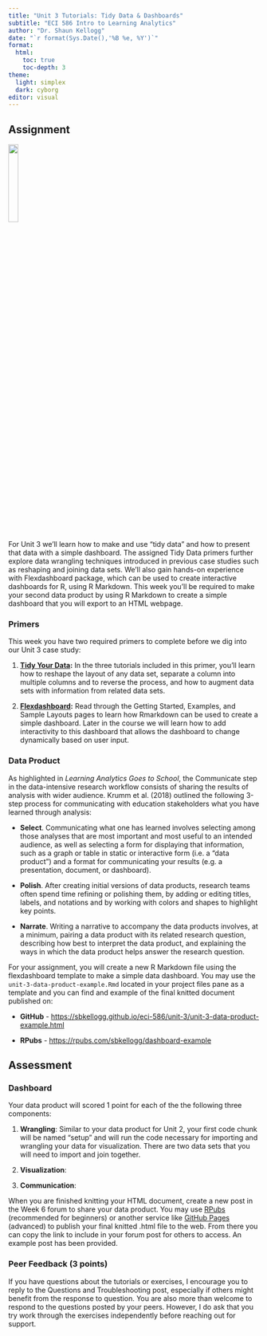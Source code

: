 ```yaml
---
title: "Unit 3 Tutorials: Tidy Data & Dashboards"
subtitle: "ECI 586 Intro to Learning Analytics"
author: "Dr. Shaun Kellogg"
date: "`r format(Sys.Date(),'%B %e, %Y')`"
format:
  html:
    toc: true
    toc-depth: 3
theme:
  light: simplex
  dark: cyborg
editor: visual
---
```


## **Assignment**

![](img/flexdashboard.png){fig-align="left" width="20%"}

For Unit 3 we'll learn how to make and use "tidy data" and how to present that data with a simple dashboard. The assigned Tidy Data primers further explore data wrangling techniques introduced in previous case studies such as reshaping and joining data sets. We'll also gain hands-on experience with Flexdashboard package, which can be used to create interactive dashboards for R, using R Markdown. This week you'll be required to make your second data product by using R Markdown to create a simple dashboard that you will export to an HTML webpage.

### **Primers**

This week you have two required primers to complete before we dig into our Unit 3 case study:

1.  [**Tidy Your Data**](https://rstudio.cloud/learn/primers/4)**:** In the three tutorials included in this primer, you'll learn how to reshape the layout of any data set, separate a column into multiple columns and to reverse the process, and how to augment data sets with information from related data sets.

2.  [**Flexdashboard**](https://pkgs.rstudio.com/flexdashboard/index.html)**:** Read through the Getting Started, Examples, and Sample Layouts pages to learn how Rmarkdown can be used to create a simple dashboard. Later in the course we will learn how to add interactivity to this dashboard that allows the dashboard to change dynamically based on user input.

### **Data Product**

As highlighted in *Learning Analytics Goes to School*, the Communicate step in the data-intensive research workflow consists of sharing the results of analysis with wider audience. Krumm et al. (2018) outlined the following 3-step process for communicating with education stakeholders what you have learned through analysis:

-   **Select**. Communicating what one has learned involves selecting among those analyses that are most important and most useful to an intended audience, as well as selecting a form for displaying that information, such as a graph or table in static or interactive form (i.e. a "data product") and a format for communicating your results (e.g. a presentation, document, or dashboard).  

-   **Polish**. After creating initial versions of data products, research teams often spend time refining or polishing them, by adding or editing titles, labels, and notations and by working with colors and shapes to highlight key points.

-   **Narrate**. Writing a narrative to accompany the data products involves, at a minimum, pairing a data product with its related research question, describing how best to interpret the data product, and explaining the ways in which the data product helps answer the research question.

For your assignment, you will create a new R Markdown file using the flexdashboard template to make a simple data dashboard. You may use the `unit-3-data-product-example.Rmd` located in your project files pane as a template and you can find and example of the final knitted document published on: 

-   **GitHub** - <https://sbkellogg.github.io/eci-586/unit-3/unit-3-data-product-example.html>

-   **RPubs** - <https://rpubs.com/sbkellogg/dashboard-example>

## Assessment

### Dashboard

Your data product will scored 1 point for each of the the following three components:

1.  **Wrangling**: Similar to your data product for Unit 2, your first code chunk will be named "setup" and will run the code necessary for importing and wrangling your data for visualization. There are two data sets that you will need to import and join together.

2.  **Visualization**:

3.  **Communication**:

When you are finished knitting your HTML document, create a new post in the Week 6 forum to share your data product. You may use [RPubs](https://rpubs.com/about/getting-started) (recommended for beginners) or another service like [GitHub Pages](https://pages.github.com/) (advanced) to publish your final knitted .html file to the web. From there you can copy the link to include in your forum post for others to access. An example post has been provided.

### **Peer Feedback (3 points)**

If you have questions about the tutorials or exercises, I encourage you to reply to the Questions and Troubleshooting post, especially if others might benefit from the response to question. You are also more than welcome to respond to the questions posted by your peers. However, I do ask that you try work through the exercises independently before reaching out for support.
